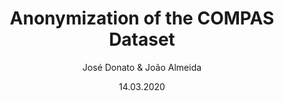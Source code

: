 ---
title: Anonymization of the COMPAS Dataset 
type: article
author: José Donato & João Almeida
file: /SP_A1.pdf
snippet: Trying to anonymize a dataset. Privacy, utility and risk analysis.
date: '14.03.2020'
---